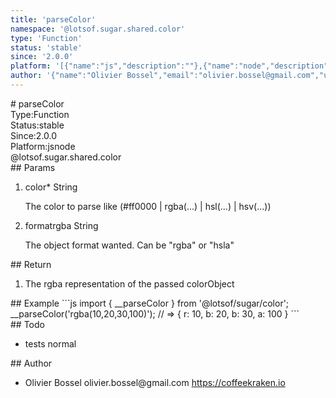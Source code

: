 ```yaml
---
title: 'parseColor'
namespace: '@lotsof.sugar.shared.color'
type: 'Function'
status: 'stable'
since: '2.0.0'
platform: '[{"name":"js","description":""},{"name":"node","description":""}]'
author: '{"name":"Olivier Bossel","email":"olivier.bossel@gmail.com","url":"https://coffeekraken.io"}'
---
```

<div class="docmap-mdx">
# parseColor
<div class="_metas">
<div class="_type"><span class="_type-label">Type:</span><span class="_type-value">Function</span></div>
<div class="_status"><span class="_status-label">Status:</span><span class="_status-value -stable">stable</span></div>
<div class="_since"><span class="_since-label">Since:</span><span class="_since-value">2.0.0</span></div>
<div class="_platform"><span class="_platform-label">Platform:</span><span class="_platform-value">js</span><span class="_platform-value">node</span></div>
</div>
<div class="_namespace">@lotsof.sugar.shared.color</div>
<div class="_params">
## Params
<ol class="_list">
<li class="_item">
<span class="_name">color<span class="_required">*</span></span><span class="_default"></span> <span class="_type">String</span>
<p class="_description">The color to parse like &lpar;&num;ff0000 &vert; rgba&lpar;&period;&period;&period;&rpar; &vert; hsl&lpar;&period;&period;&period;&rpar; &vert; hsv&lpar;&period;&period;&period;&rpar;&rpar;</p>
</li>
<li class="_item">
<span class="_name">format</span><span class="_default">rgba</span> <span class="_type">String</span>
<p class="_description">The object format wanted&period; Can be &quot;rgba&quot; or &quot;hsla&quot;</p>
</li>
</ol>
</div>
<div class="_return">
## Return
<ol class="_list">
<li class="_item">
<span class="_description">The rgba representation of the passed color</span><span class="_default"></span><span class="_type">Object</span>
</li>
</ol>
</div>
<div class="_examples">
## Example
```js
import { __parseColor } from '@lotsof/sugar/color';
__parseColor('rgba(10,20,30,100)'); // => { r: 10, b: 20, b: 30, a: 100 }
```
</div>
<div class="_todo">
## Todo
<ul class="_list">
<li class="_item">
<span class="_description">tests</span>
<span class="_priority -normal">normal</span>
</li>
</ul>
</div>
<div class="_author">
## Author
<ul class="_list">
<li class="_item">
<span class="_name">Olivier Bossel</span>
<span class="_email">olivier.bossel@gmail.com</span>
<a href="https://coffeekraken.io" target="_blank" class="_url">https://coffeekraken.io</a>
</li>
</ul>
</div>
</div>